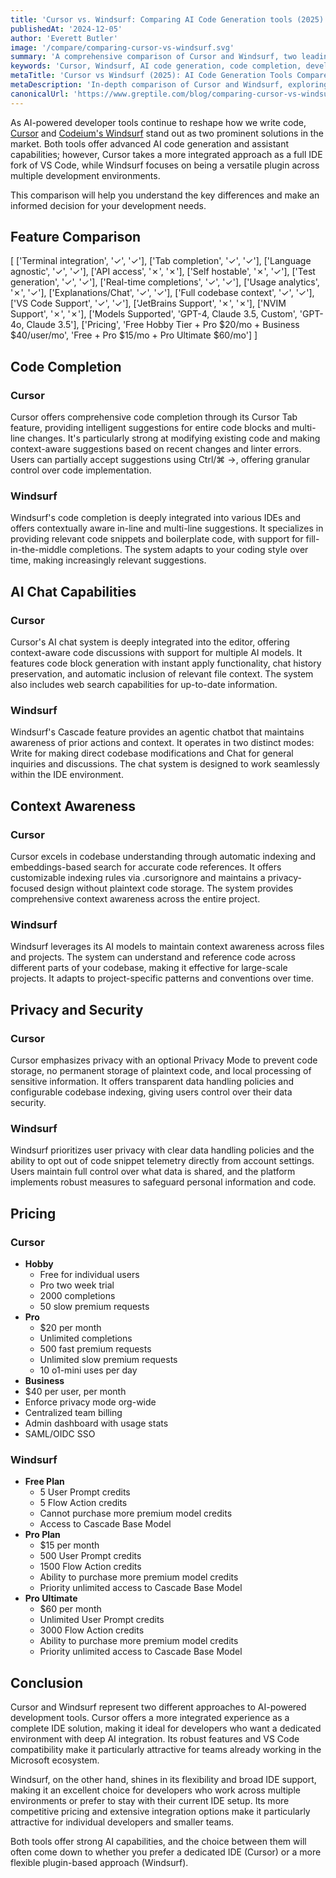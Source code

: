 ```yaml
---
title: 'Cursor vs. Windsurf: Comparing AI Code Generation tools (2025)'
publishedAt: '2024-12-05'
author: 'Everett Butler'
image: '/compare/comparing-cursor-vs-windsurf.svg'
summary: 'A comprehensive comparison of Cursor and Windsurf, two leading AI-powered development tools, analyzing their features, pricing, and capabilities to help developers make an informed choice.'
keywords: 'Cursor, Windsurf, AI code generation, code completion, developer tools comparison, AI programming tools, VS Code alternatives'
metaTitle: 'Cursor vs Windsurf (2025): AI Code Generation Tools Compared'
metaDescription: 'In-depth comparison of Cursor and Windsurf, exploring features, pricing, and capabilities to help developers choose the right AI-powered code generation tool.'
canonicalUrl: 'https://www.greptile.com/blog/comparing-cursor-vs-windsurf'
---
```


As AI-powered developer tools continue to reshape how we write code, [Cursor](https://www.cursor.com/) and [Codeium's Windsurf](https://codeium.com/windsurf) stand out as two prominent solutions in the market. Both tools offer advanced AI code generation and assistant capabilities; however, Cursor takes a more integrated approach as a full IDE fork of VS Code, while Windsurf focuses on being a versatile plugin across multiple development environments. 

This comparison will help you understand the key differences and make an informed decision for your development needs.

## Feature Comparison

[
   ['Terminal integration', '✓', '✓'],
   ['Tab completion', '✓', '✓'],
   ['Language agnostic', '✓', '✓'],
   ['API access', '✗', '✗'],
   ['Self hostable', '✗', '✓'],
   ['Test generation', '✓', '✓'],
   ['Real-time completions', '✓', '✓'],
   ['Usage analytics', '✗', '✓'],
   ['Explanations/Chat', '✓', '✓'],
   ['Full codebase context', '✓', '✓'],
   ['VS Code Support', '✓', '✓'],
   ['JetBrains Support', '✗', '✗'],
   ['NVIM Support', '✗', '✗'],
   ['Models Supported', 'GPT-4, Claude 3.5, Custom', 'GPT-4o, Claude 3.5'],
   ['Pricing', 'Free Hobby Tier + Pro $20/mo + Business $40/user/mo', 'Free + Pro $15/mo + Pro Ultimate $60/mo']
]

## Code Completion

### Cursor
Cursor offers comprehensive code completion through its Cursor Tab feature, providing intelligent suggestions for entire code blocks and multi-line changes. It's particularly strong at modifying existing code and making context-aware suggestions based on recent changes and linter errors. Users can partially accept suggestions using Ctrl/⌘ →, offering granular control over code implementation.

### Windsurf
Windsurf's code completion is deeply integrated into various IDEs and offers contextually aware in-line and multi-line suggestions. It specializes in providing relevant code snippets and boilerplate code, with support for fill-in-the-middle completions. The system adapts to your coding style over time, making increasingly relevant suggestions.

## AI Chat Capabilities

### Cursor
Cursor's AI chat system is deeply integrated into the editor, offering context-aware code discussions with support for multiple AI models. It features code block generation with instant apply functionality, chat history preservation, and automatic inclusion of relevant file context. The system also includes web search capabilities for up-to-date information.

### Windsurf
Windsurf's Cascade feature provides an agentic chatbot that maintains awareness of prior actions and context. It operates in two distinct modes: Write for making direct codebase modifications and Chat for general inquiries and discussions. The chat system is designed to work seamlessly within the IDE environment.

## Context Awareness

### Cursor
Cursor excels in codebase understanding through automatic indexing and embeddings-based search for accurate code references. It offers customizable indexing rules via .cursorignore and maintains a privacy-focused design without plaintext code storage. The system provides comprehensive context awareness across the entire project.

### Windsurf
Windsurf leverages its AI models to maintain context awareness across files and projects. The system can understand and reference code across different parts of your codebase, making it effective for large-scale projects. It adapts to project-specific patterns and conventions over time.

## Privacy and Security

### Cursor
Cursor emphasizes privacy with an optional Privacy Mode to prevent code storage, no permanent storage of plaintext code, and local processing of sensitive information. It offers transparent data handling policies and configurable codebase indexing, giving users control over their data security.

### Windsurf
Windsurf prioritizes user privacy with clear data handling policies and the ability to opt out of code snippet telemetry directly from account settings. Users maintain full control over what data is shared, and the platform implements robust measures to safeguard personal information and code.

## Pricing

### Cursor
- **Hobby**
  - Free for individual users
  - Pro two week trial
  - 2000 completions
  - 50 slow premium requests
- **Pro**
  - $20 per month
  - Unlimited completions
  - 500 fast premium requests
  - Unlimited slow premium requests
  - 10 o1-mini uses per day
 - **Business**
  - $40 per user, per month
  - Enforce privacy mode org-wide
  - Centralized team billing
  - Admin dashboard with usage stats
  - SAML/OIDC SSO

### Windsurf
- **Free Plan**
  - 5 User Prompt credits
  - 5 Flow Action credits
  - Cannot purchase more premium model credits
  - Access to Cascade Base Model
- **Pro Plan**
  - $15 per month
  - 500 User Prompt credits
  - 1500 Flow Action credits
  - Ability to purchase more premium model credits
  - Priority unlimited access to Cascade Base Model
- **Pro Ultimate**
  - $60 per month
  - Unlimited User Prompt credits
  - 3000 Flow Action credits
  - Ability to purchase more premium model credits
  - Priority unlimited access to Cascade Base Model

## Conclusion

Cursor and Windsurf represent two different approaches to AI-powered development tools. Cursor offers a more integrated experience as a complete IDE solution, making it ideal for developers who want a dedicated environment with deep AI integration. Its robust features and VS Code compatibility make it particularly attractive for teams already working in the Microsoft ecosystem.

Windsurf, on the other hand, shines in its flexibility and broad IDE support, making it an excellent choice for developers who work across multiple environments or prefer to stay with their current IDE setup. Its more competitive pricing and extensive integration options make it particularly attractive for individual developers and smaller teams. 

Both tools offer strong AI capabilities, and the choice between them will often come down to whether you prefer a dedicated IDE (Cursor) or a more flexible plugin-based approach (Windsurf).
